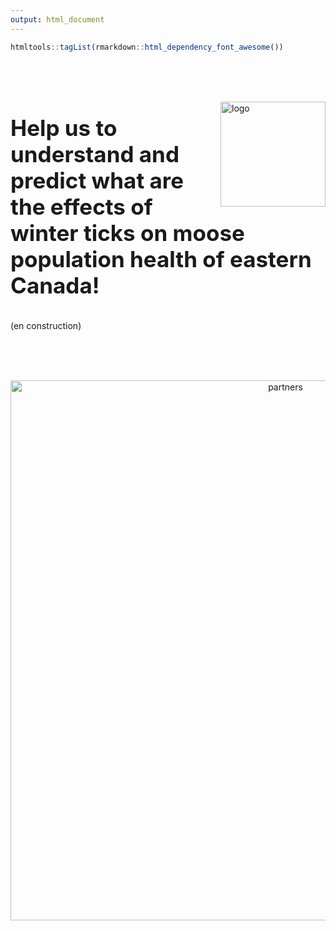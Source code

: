 ```yaml
---
output: html_document
---
```

```r
htmltools::tagList(rmarkdown::html_dependency_font_awesome())
```

\
\
\

<img src="images/logo3.png" alt="logo" style="height:1.75in;" align="right"/>  <p style="font-size:35px" align="left"> **Help us to understand and predict what are the effects of winter ticks on moose population health of eastern Canada!** </p>

(en construction)

\
\
\

<p  align="middle">
  <img src="images/partners.png" alt="partners" style="width:9in;"/>
</p>